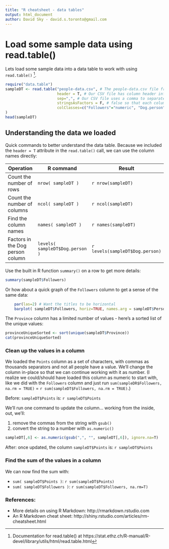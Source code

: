 ```yaml
---
title: "R cheatsheet - data tables"
output: html_document
author: David Sky - david.s.toronto@gmail.com
---
```


# Load some sample data using read.table()
Lets load some sample data into a data table to work with using `read.table()` [^1]. 

```r
require("data.table")
sampleDT <- read.table("people-data.csv", # The people-data.csv file from the current working directory 
                       header = T, # Our CSV file has column header information in the first line
                       sep=",", # Our CSV file uses a comma to separate each column
                       stringsAsFactors = F, # false so that each column is loaded as a set of strings
                       colClasses=c("Followers"="numeric", "Dog.person"="factor")
)
head(sampleDT)
```

## Understanding the data we loaded

Quick commands to better understand the data table. Because we included the `header = T` attribute in the 
`read.table()` call, we can use the column names directly:

Operation |R command|Result
----------|---------|------
Count the number of rows | `nrow( sampleDT )` | `r nrow(sampleDT)`
Count the number of columns | `ncol( sampleDT )` | `r ncol(sampleDT)`
Find the column names | `names( sampleDT )` | `r names(sampleDT)`
Factors in the Dog person column | `levels( sampleDT$Dog.person )` | `r levels(sampleDT$Dog.person)`


Use the built in R function `summary()` on a row to get more details:
```r
summary(sampleDT$Followers)
```

Or how about a quick graph of the `Followers` column to get a sense of the same data:
```r
    par(las=2) # Want the titles to be horizontal
    barplot( sampleDT$Followers, horiz=TRUE, names.arg = sampleDT$Person)
```

The `Province` column has a limited number of values - here's a sorted list of the unique values:
```r
provinceUniqueSorted <- sort(unique(sampleDT$Province))
cat(provinceUniqueSorted)
```
### Clean up the values in a column
We loaded the `Points` column as a set of characters, with commas as thousands separators and not all people have a value. We'll change the column in-place so that we can continue working with it as number. (I realize we could/should have loaded this column as numeric to start with, like we did with the `Followers` column and just run `sum(sampleDR$Followers, na.rm = TRUE)` = `r sum(sampleDT$Followers, na.rm = TRUE)`.)

Before: `sampleDT$Points` is: `r sampleDT$Points`

We'll run one command to update the column... working from the inside, out, we'll:

1. remove the commas from the string with `gsub()`
1. convert the string to a number with `as.numeric()`
  
```r

sampleDT[,6] <- as.numeric(gsub(",", "", sampleDT[,6]), ignore.na=T)

```

After: once updated, the column `sampleDT$Points` is: `r sampleDT$Points`

### Find the sum of the values in a column
We can now find the sum with:

* `sum( sampleDT$Points )`: `r sum(sampleDT$Points)`
* `sum( sampleDT$Followers )`: `r sum(sampleDT$Followers, na.rm=T)`

### References:
- More details on using R Markdown: http://rmarkdown.rstudio.com
- An R Markdown cheat sheet: http://shiny.rstudio.com/articles/rm-cheatsheet.html

[^1]: Documentation for read.table() at https://stat.ethz.ch/R-manual/R-devel/library/utils/html/read.table.html